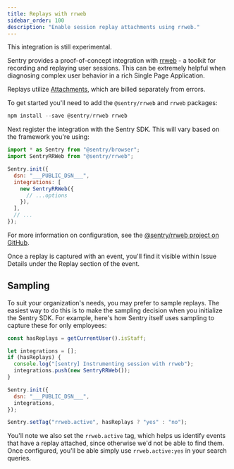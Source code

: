 ```yaml
---
title: Replays with rrweb
sidebar_order: 100
description: "Enable session replay attachments using rrweb."
---
```


<Alert><markdown>

This integration is still experimental.

</markdown></Alert>

Sentry provides a proof-of-concept integration with [rrweb](https://www.rrweb.io/) - a toolkit for recording and replaying user sessions. This can be extremely helpful when diagnosing complex user behavior in a rich Single Page Application.

<Note><markdown>

Replays utilize [Attachments](../../enriching-events/attachments/), which are billed separately from errors.

</markdown></Note>

To get started you'll need to add the `@sentry/rrweb` and `rrweb` packages:

```javascript
npm install --save @sentry/rrweb rrweb
```

Next register the integration with the Sentry SDK. This will vary based on the framework you're using:

```javascript
import * as Sentry from "@sentry/browser";
import SentryRRWeb from "@sentry/rrweb";

Sentry.init({
  dsn: "___PUBLIC_DSN___",
  integrations: [
    new SentryRRWeb({
      // ...options
    }),
  ],
  // ...
});
```

<Note><markdown>

For more information on configuration, see the [@sentry/rrweb project on GitHub](https://github.com/getsentry/sentry-rrweb).

</markdown></Note>

Once a replay is captured with an event, you'll find it visible within Issue Details under the Replay section of the event.

## Sampling

To suit your organization's needs, you may prefer to sample replays. The easiest way to do this is to make the sampling decision when you initialize the Sentry SDK. For example, here's how Sentry itself uses sampling to capture these for only employees:

```javascript
const hasReplays = getCurrentUser().isStaff;

let integrations = [];
if (hasReplays) {
  console.log("[sentry] Instrumenting session with rrweb");
  integrations.push(new SentryRRWeb());
}

Sentry.init({
  dsn: "___PUBLIC_DSN___",
  integrations,
});

Sentry.setTag("rrweb.active", hasReplays ? "yes" : "no");
```

You'll note we also set the `rrweb.active` tag, which helps us identify events that have a replay attached, since otherwise we'd not be able to find them. Once configured, you'll be able simply use `rrweb.active:yes` in your search queries.
